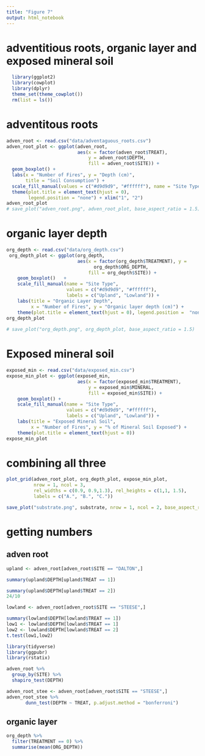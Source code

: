 ```yaml
---
title: "Figure 7"
output: html_notebook
---
```


# adventitious roots, organic layer and exposed mineral soil

```r
  library(ggplot2)
  library(cowplot)
  library(dplyr)
  theme_set(theme_cowplot())
  rm(list = ls())
```

# adventitous roots

```r
adven_root <- read.csv("data/adventaguous_roots.csv")
adven_root_plot <- ggplot(adven_root, 
                          aes(x = factor(adven_root$TREAT),
                              y = adven_root$DEPTH, 
                              fill = adven_root$SITE)) + 
  geom_boxplot() + 
  labs(x = "Number of Fires", y = "Depth (cm)",
       title = "Soil Consumption") + 
  scale_fill_manual(values = c("#d9d9d9", "#ffffff"), name = "Site Type", labels = c("Upland", "Lowland")) + 
  theme(plot.title = element_text(hjust = 0),
        legend.position = "none") + xlim("1", "2")
adven_root_plot
# save_plot("adven_root.png", adven_root_plot, base_aspect_ratio = 1.5)
```

# organic layer depth

```r
org_depth <- read.csv("data/org_depth.csv")
 org_depth_plot <- ggplot(org_depth, 
                          aes(x = factor(org_depth$TREATMENT), y =
                                org_depth$ORG_DEPTH, 
                              fill = org_depth$SITE)) + 
    geom_boxplot()   + 
    scale_fill_manual(name = "Site Type",
                      values = c("#d9d9d9", "#ffffff"), 
                      labels = c("Upland", "Lowland")) + 
    labs(title = "Organic Layer Depth", 
         x = "Number of Fires", y = "Organic layer depth (cm)") + 
    theme(plot.title = element_text(hjust = 0), legend.position =  "none") 
org_depth_plot
  
# save_plot("org_depth.png", org_depth_plot, base_aspect_ratio = 1.5)
```

# Exposed mineral soil

```r
exposed_min <- read.csv("data/exposed_min.csv")
expose_min_plot <- ggplot(exposed_min, 
                          aes(x = factor(exposed_min$TREATMENT),
                              y = exposed_min$MINERAL,
                              fill = exposed_min$SITE)) + 
    geom_boxplot() + 
    scale_fill_manual(name = "Site Type",
                      values = c("#d9d9d9", "#ffffff"), 
                      labels = c("Upland", "Lowland")) + 
    labs(title = "Exposed Mineral Soil", 
         x = "Number of Fires", y = "% of Mineral Soil Exposed") + 
    theme(plot.title = element_text(hjust = 0))
expose_min_plot
```

# combining all three
```r
plot_grid(adven_root_plot, org_depth_plot, expose_min_plot,
          nrow = 1, ncol = 3,
          rel_widths = c(0.9, 0.9,1.3), rel_heights = c(1,1, 1.5),
          labels = c("A.", "B.", "C."))

save_plot("substrate.png", substrate, nrow = 1, ncol = 2, base_aspect_ratio = 1.5)

```

# getting numbers
## adven root
```r
upland <- adven_root[adven_root$SITE == "DALTON",]

summary(upland$DEPTH[upland$TREAT == 1])

summary(upland$DEPTH[upland$TREAT == 2])
24/10
```

```r
lowland <- adven_root[adven_root$SITE == "STEESE",]

summary(lowland$DEPTH[lowland$TREAT == 1])
low1 <- lowland$DEPTH[lowland$TREAT == 1]
low2 <- lowland$DEPTH[lowland$TREAT == 2]
t.test(low1,low2)
```

```r
library(tidyverse)
library(ggpubr)
library(rstatix)

adven_root %>%
  group_by(SITE) %>%
  shapiro_test(DEPTH)

adven_root_stee <- adven_root[adven_root$SITE == "STEESE",]
adven_root_stee %>%
       dunn_test(DEPTH ~ TREAT, p.adjust.method = "bonferroni")
```

## organic layer

```r
org_depth %>%
  filter(TREATMENT == 0) %>%
  summarise(mean(ORG_DEPTH))

```


